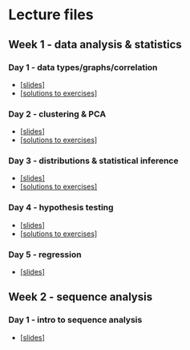 # Lecture files

## Week 1 - data analysis & statistics

### Day 1 - data types/graphs/correlation

* [[slides]](./slides/GKBioinfo_week1_day1.pdf)
* [[solutions to exercises]](./slides/solution_day1.Rmd)

### Day 2 - clustering & PCA

* [[slides]](./slides/GKBioinfo_week1_day2.pdf)
* [[solutions to exercises]](./slides/solution_day2.Rmd)

### Day 3 - distributions & statistical inference

* [[slides]](./slides/GKBioinfo_week1_day3.pdf)
* [[solutions to exercises]](./slides/solution_day3.Rmd)


### Day 4 - hypothesis testing

* [[slides]](./slides/GKBioinfo_week1_day4.pdf)
* [[solutions to exercises]](./slides/solution_day4.Rmd)

### Day 5 - regression

* [[slides]](./slides/GKBioinfo_week1_day5.pdf)

## Week 2 - sequence analysis

### Day 1 - intro to sequence analysis

* [[slides]](./slides/GKBioinfo_week2.pdf)

